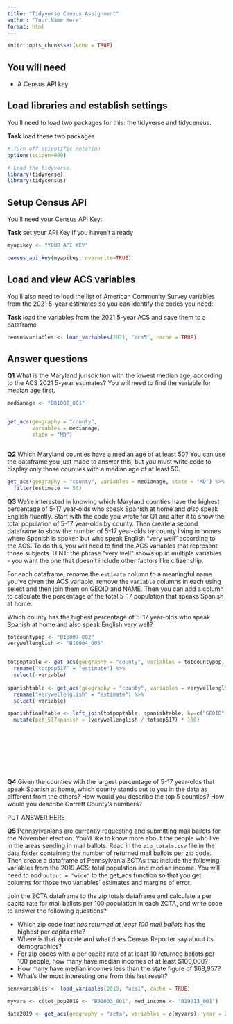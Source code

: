 ```yaml
---
title: "Tidyverse Census Assignment"
author: "Your Name Here"
format: html
---
```


```r
knitr::opts_chunk$set(echo = TRUE)
```

## You will need

-   A Census API key

## Load libraries and establish settings

You'll need to load two packages for this: the tidyverse and tidycensus.

**Task** load these two packages

```r
# Turn off scientific notation
options(scipen=999)

# Load the tidyverse.
library(tidyverse)
library(tidycensus)
```

## Setup Census API

You'll need your Census API Key:

**Task** set your API Key if you haven't already

```r

myapikey <- "YOUR API KEY"

census_api_key(myapikey, overwrite=TRUE)
```

## Load and view ACS variables

You'll also need to load the list of American Community Survey variables from the 2021 5-year estimates so you can identify the codes you need:

**Task** load the variables from the 2021 5-year ACS and save them to a dataframe

```r
censusvariables <- load_variables(2021, "acs5", cache = TRUE)

```

## Answer questions

**Q1** What is the Maryland jurisdiction with the lowest median age, according to the ACS 2021 5-year estimates? You will need to find the variable for median age first. 

```r


medianage <- "B01002_001"


get_acs(geography = "county", 
        variables = medianage,
        state = "MD")



```


**Q2** Which Maryland counties have a median age of at least 50? You can use the dataframe you just made to answer this, but you must write code to display only those counties with a median age of at least 50. 

```r

get_acs(geography = "county", variables = medianage, state = "MD") %>% 
  filter(estimate >= 50)


```


**Q3** We're interested in knowing which Maryland counties have the highest percentage of 5-17 year-olds who speak Spanish at home and *also* speak English fluently. Start with the code you wrote for Q1 and alter it to show the total population of 5-17 year-olds by county. Then create a second dataframe to show the number of 5-17 year-olds by county living in homes where Spanish is spoken but who speak English "very well" according to the ACS. To do this, you will need to find the ACS variables that represent those subjects. HINT: the phrase "very well" shows up in multiple variables - you want the one that doesn't include other factors like citizenship.

For each dataframe, rename the `estimate` column to a meaningful name you've given the ACS variable, remove the `variable` columns in each using select and then join them on GEOID and NAME. Then you can add a column to calculate the percentage of the total 5-17 population that speaks Spanish at home.

Which county has the highest percentage of 5-17 year-olds who speak Spanish at home and also speak English very well?

```r

totcountypop <- "B16007_002"
verywellenglish <- "B16004_005"


totpoptable <- get_acs(geography = "county", variables = totcountypop, state = "MD") %>%
  rename("totpop517" = "estimate") %>% 
  select(-variable)
  
spanishtable <- get_acs(geography = "county", variables = verywellenglish, state = "MD") %>%
  rename("verywellenglish" = "estimate") %>% 
  select(-variable)

spanishfinaltable <- left_join(totpoptable, spanishtable, by=c("GEOID" = "GEOID", "NAME" = "NAME")) %>%
  mutate(pct_517spanish = (verywellenglish / totpop517) * 100)










```


**Q4** Given the counties with the largest percentage of 5-17 year-olds that speak Spanish at home, which county stands out to you in the data as different from the others? How would you describe the top 5 counties? How would you describe Garrett County's numbers?

PUT ANSWER HERE



**Q5** Pennsylvanians are currently requesting and submitting mail ballots for the November election. You'd like to know more about the people who live in the areas sending in mail ballots. Read in the `zip_totals.csv` file in the data folder containing the number of returned mail ballots per zip code. Then create a dataframe of Pennsylvania ZCTAs that include the following variables from the 2019 ACS: total population and median income. You will need to add `output = "wide"` to the get_acs function so that you get columns for those two variables' estimates and margins of error.

Join the ZCTA dataframe to the zip totals dataframe and calculate a per capita rate for mail ballots per 100 population in each ZCTA, and write code to answer the following questions?

-   Which zip code *that has returned at least 100 mail ballots* has the highest per capita rate?
-   Where is that zip code and what does Census Reporter say about its demographics?
-   For zip codes with a per capita rate of at least 10 returned ballots per 100 people, how many have median incomes of at least \$100,000?
-   How many have median incomes less than the state figure of \$68,957?
-   What's the most interesting one from this last result?

```r

pennvariables <- load_variables(2019, "acs1", cache = TRUE)

myvars <- c(tot_pop2019 <- "B01003_001", med_income <- "B19013_001")

data2019 <- get_acs(geography = "zcta", variables = c(myvars), year = 2019, state = "PA", zcta = NULL, survey = "acs1", output = "wide", )






```


```r








```
